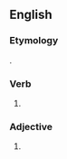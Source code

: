 ==English==

===Etymology===
{{suffix|hated|est}}.

===Verb===
{{head|en|simple past form|cat2=second-person singular forms}}

# {{context|archaic|lang=en}} {{form of|second-person singular simple past|hate|lang=en}}

===Adjective===
{{head|en}}

# {{context|obsolete|lang=en}} {{en-superlative of|might}}